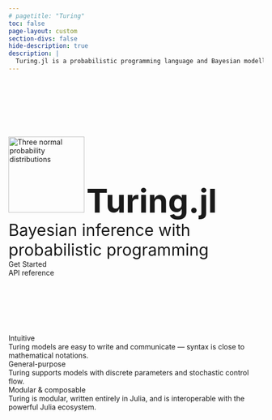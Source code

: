 ```yaml
---
# pagetitle: "Turing"
toc: false
page-layout: custom
section-divs: false
hide-description: true
description: |
  Turing.jl is a probabilistic programming language and Bayesian modelling framework for the Julia programming language.
---
```


<div class="d-flex flex-column align-items-center gap-0" style="padding:7rem 0;">
<image src="assets/images/turing-logo.svg" width="150px" alt="Three normal probability distributions"> 
<span style="font-size:4rem;font-weight:700;">Turing.jl</span>
<span style="font-size:2rem;padding-bottom:1.25rem;">Bayesian inference with probabilistic programming</span>
<div class="d-flex flex-row gap-2">
<div class="button--fill">Get Started</div>
<div class="button">API reference</div>
</div>
</div>
<div class="d-flex flex-row flex-wrap justify-content-center gap-3 pb-5">
  <div class="card">
  <div class="card-title">Intuitive</div>
  Turing models are easy to write and communicate — syntax is close to mathematical notations. 
  </div>

  <div class="card">
  <div class="card-title">General-purpose</div>
  Turing supports models with discrete parameters and stochastic control flow. 
  </div>

  <div class="card">
  <div class="card-title">Modular & composable</div>
  Turing is modular, written entirely in Julia, and is interoperable with the powerful Julia ecosystem.
  </div>
</div>

<!--
::: {.hero-banner}
::: {.grid}
::: {.g-col-1}
:::
::: {.g-col-8}

# Turing.jl: Bayesian inference with probabilistic programming. 

### Intuitive
Turing models are easy to write and communicate — syntax is close to mathematical notations. 

### General-purpose
Turing supports models with discrete parameters and stochastic control flow. 

### Modular and composable 
Turing is modular, written entirely in Julia, and is interoperable with the powerful Julia ecosystem. 


::: {.hero-buttons style="position: relative; display: flex; justify-content: center;"}
[Get Started]({{< meta get-started >}}){.btn-action-primary .btn-action .btn .btn-lg role="button" style="background-color: #073c44; color: white"}
:::

::: {.g-col-3}
:::
:::
:::

:::

::: {style="position: relative; display: flex; justify-content: center;"}
::: {.grid}
::: {.g-col-1}
:::
::: {.g-col-8}
## Community Resources

The Turing.jl [discourse forum](https://discourse.julialang.org/c/domain/probprog) provides support and discussion for all user levels.
The [Turing.jl documentation]({{< meta get-started >}}) and [official tutorials]({{< meta tutorials-intro >}}) help users learn and use Turing.jl!
There's also a [tutorial in Bayesian Statistics using Julia and Turing.jl](https://storopoli.io/Bayesian-Julia).

:::
::: {.g-col-3}
:::
:::
:::
-->
